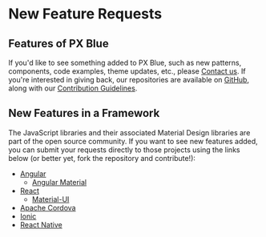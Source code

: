 # New Feature Requests

## Features of PX Blue

If you'd like to see something added to PX Blue, such as new patterns, components, code examples, theme updates, etc., please [Contact us](/community/contactus). If you're interested in giving back, our repositories are available on [GitHub](https://github.com/pxblue), along with our [Contribution Guidelines](https://github.com/pxblue/.github/blob/master/CONTRIBUTING.md).

## New Features in a Framework

The JavaScript libraries and their associated Material Design libraries are part of the open source community. If you want to see new features added, you can submit your requests directly to those projects using the links below (or better yet, fork the repository and contribute!):

-   [Angular](https://github.com/angular/angular/issues)
    -   [Angular Material](https://github.com/angular/material2/issues)
-   [React](https://github.com/facebook/react/issues)
    -   [Material-UI](https://github.com/mui-org/material-ui/issues)
-   [Apache Cordova](https://github.com/apache/cordova/issues)
-   [Ionic](https://github.com/ionic-team/ionic/issues)
-   [React Native](https://github.com/facebook/react-native/issues)
